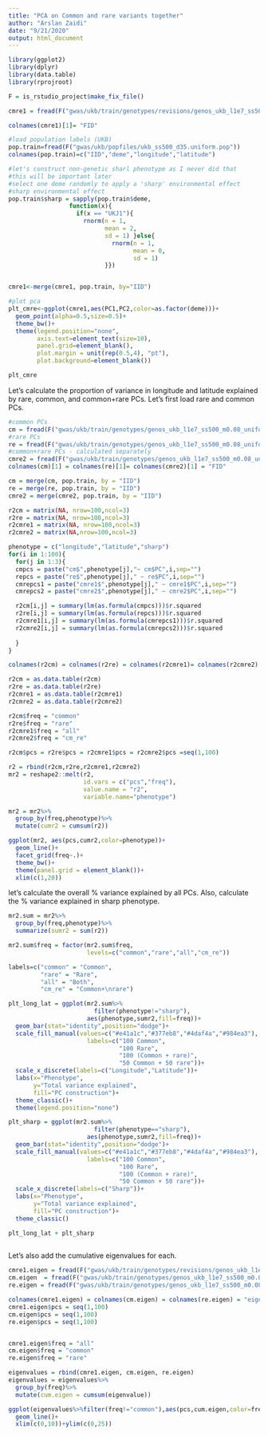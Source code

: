```yaml
---
title: "PCA on Common and rare variants together"
author: "Arslan Zaidi"
date: "9/21/2020"
output: html_document
---
```



```r

library(ggplot2)
library(dplyr)
library(data.table)
library(rprojroot)

F = is_rstudio_project$make_fix_file()


```


```r

cmre1 = fread(F("gwas/ukb/train/genotypes/revisions/genos_ukb_l1e7_ss500_m0.08_uniform_chr1_20.rmdup.train.cm200k_re1M.pca.eigenvec"))

colnames(cmre1)[1]= "FID"

#load population labels (UKB)
pop.train=fread(F("gwas/ukb/popfiles/ukb_ss500_d35.uniform.pop"))
colnames(pop.train)=c("IID","deme","longitude","latitude")

#let's construct non-genetic sharl phenotype as I never did that
#this will be important later
#select one deme randomly to apply a 'sharp' environmental effect
#sharp environmental effect
pop.train$sharp = sapply(pop.train$deme,
                 function(x){
                   if(x == "UKJ1"){
                     rnorm(n = 1,
                           mean = 2,
                           sd = 1) }else{
                             rnorm(n = 1,
                                   mean = 0,
                                   sd = 1)
                           }})


cmre1<-merge(cmre1, pop.train, by="IID")

#plot pca
plt_cmre<-ggplot(cmre1,aes(PC1,PC2,color=as.factor(deme)))+
  geom_point(alpha=0.5,size=0.5)+
  theme_bw()+
  theme(legend.position="none",
        axis.text=element_text(size=10),
        panel.grid=element_blank(),
        plot.margin = unit(rep(0.5,4), "pt"),
        plot.background=element_blank())

plt_cmre

```

Let's calculate the proportion of variance in longitude and latitude explained by rare, common, and common+rare PCs. Let's first load rare and common PCs.

```r

#common PCs
cm = fread(F("gwas/ukb/train/genotypes/genos_ukb_l1e7_ss500_m0.08_uniform_chr1_20.rmdup.train.cm.200k.pca.eigenvec"))
#rare PCs
re = fread(F("gwas/ukb/train/genotypes/genos_ukb_l1e7_ss500_m0.08_uniform_chr1_20.rmdup.train.re.1M.pca.eigenvec"))
#common+rare PCs - calculated separately
cmre2 = fread(F("gwas/ukb/train/genotypes/genos_ukb_l1e7_ss500_m0.08_uniform_chr1_20.rmdup.train.cmre.pca.eigenvec"))
colnames(cm)[1] = colnames(re)[1]= colnames(cmre2)[1] = "FID"

cm = merge(cm, pop.train, by = "IID")
re = merge(re, pop.train, by = "IID")
cmre2 = merge(cmre2, pop.train, by = "IID")

r2cm = matrix(NA, nrow=100,ncol=3)
r2re = matrix(NA, nrow=100,ncol=3)
r2cmre1 = matrix(NA, nrow=100,ncol=3)
r2cmre2 = matrix(NA,nrow=100,ncol=3)

phenotype = c("longitude","latitude","sharp")
for(i in 1:100){
  for(j in 1:3){
  cmpcs = paste("cm$",phenotype[j],"~ cm$PC",i,sep="")
  repcs = paste("re$",phenotype[j]," ~ re$PC",i,sep="")
  cmrepcs1 = paste("cmre1$",phenotype[j]," ~ cmre1$PC",i,sep="")
  cmrepcs2 = paste("cmre2$",phenotype[j]," ~ cmre2$PC",i,sep="")

  r2cm[i,j] = summary(lm(as.formula(cmpcs)))$r.squared
  r2re[i,j] = summary(lm(as.formula(repcs)))$r.squared
  r2cmre1[i,j] = summary(lm(as.formula(cmrepcs1)))$r.squared
  r2cmre2[i,j] = summary(lm(as.formula(cmrepcs2)))$r.squared
  
  }
}

colnames(r2cm) = colnames(r2re) = colnames(r2cmre1)= colnames(r2cmre2) = c("longitude","latitude","sharp")

r2cm = as.data.table(r2cm)
r2re = as.data.table(r2re)
r2cmre1 = as.data.table(r2cmre1)
r2cmre2 = as.data.table(r2cmre2)

r2cm$freq = "common"
r2re$freq = "rare"
r2cmre1$freq = "all"
r2cmre2$freq = "cm_re"

r2cm$pcs = r2re$pcs = r2cmre1$pcs = r2cmre2$pcs =seq(1,100)

r2 = rbind(r2cm,r2re,r2cmre1,r2cmre2)
mr2 = reshape2::melt(r2,
                     id.vars = c("pcs","freq"),
                     value.name = "r2",
                     variable.name="phenotype")

mr2 = mr2%>%
  group_by(freq,phenotype)%>%
  mutate(cumr2 = cumsum(r2))

ggplot(mr2, aes(pcs,cumr2,color=phenotype))+
  geom_line()+
  facet_grid(freq~.)+
  theme_bw()+
  theme(panel.grid = element_blank())+
  xlim(c(1,20))


```

let's calculate the overall % variance explained by all PCs. Also, calculate the % variance explained in sharp phenotype.


```r



mr2.sum = mr2%>%
  group_by(freq,phenotype)%>%
  summarize(sumr2 = sum(r2))

mr2.sum$freq = factor(mr2.sum$freq,
                      levels=c("common","rare","all","cm_re"))

labels=c("common" = "Common",
         "rare" = "Rare",
         "all" = "Both",
         "cm_re" = "Common+\nrare")

plt_long_lat = ggplot(mr2.sum%>%
                        filter(phenotype!="sharp"),
                      aes(phenotype,sumr2,fill=freq))+
  geom_bar(stat="identity",position="dodge")+
  scale_fill_manual(values=c("#e41a1c","#377eb8","#4daf4a","#984ea3"),
                      labels=c("100 Common",
                               "100 Rare",
                               "100 (Common + rare)",
                               "50 Common + 50 rare"))+
  scale_x_discrete(labels=c("Longitude","Latitude"))+
  labs(x="Phenotype",
       y="Total variance explained",
       fill="PC construction")+
  theme_classic()+
  theme(legend.position="none")

plt_sharp = ggplot(mr2.sum%>%
                        filter(phenotype=="sharp"),
                      aes(phenotype,sumr2,fill=freq))+
  geom_bar(stat="identity",position="dodge")+
  scale_fill_manual(values=c("#e41a1c","#377eb8","#4daf4a","#984ea3"),
                      labels=c("100 Common",
                               "100 Rare",
                               "100 (Common + rare)",
                               "50 Common + 50 rare"))+
  scale_x_discrete(labels=c("Sharp"))+
  labs(x="Phenotype",
       y="Total variance explained",
       fill="PC construction")+
  theme_classic()

plt_long_lat + plt_sharp
  

```

Let's also add the cumulative eigenvalues for each. 

```r

cmre1.eigen = fread(F("gwas/ukb/train/genotypes/revisions/genos_ukb_l1e7_ss500_m0.08_uniform_chr1_20.rmdup.train.cm200k_re1M.pca.eigenval"))
cm.eigen  = fread(F("gwas/ukb/train/genotypes/genos_ukb_l1e7_ss500_m0.08_uniform_chr1_20.rmdup.train.cm.200k.pca.eigenval"))
re.eigen = fread(F("gwas/ukb/train/genotypes/genos_ukb_l1e7_ss500_m0.08_uniform_chr1_20.rmdup.train.re.1M.pca.eigenval"))

colnames(cmre1.eigen) = colnames(cm.eigen) = colnames(re.eigen) = "eigenvalue"
cmre1.eigen$pcs = seq(1,100)
cm.eigen$pcs = seq(1,100)
re.eigen$pcs = seq(1,100)


cmre1.eigen$freq = "all"
cm.eigen$freq = "common"
re.eigen$freq = "rare"

eigenvalues = rbind(cmre1.eigen, cm.eigen, re.eigen)
eigenvalues = eigenvalues%>%
  group_by(freq)%>%
  mutate(cum.eigen = cumsum(eigenvalue))

ggplot(eigenvalues%>%filter(freq!="common"),aes(pcs,cum.eigen,color=freq))+
  geom_line()+
  xlim(c(0,10))+ylim(c(0,25))



```


